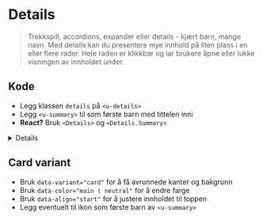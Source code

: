 
<Meta of={stories} />

# Details
>Trekkspill, accordions, expander eller details - kjært barn, mange navn. Med details kan du presentere mye innhold på liten plass i en eller flere rader. Hele raden er klikkbar og lar brukere åpne eller lukke visningen av innholdet under.

## Kode
- Legg klassen `details` på `<u-details>`
- Legg `<u-summary>` til som første barn med tittelen inni
- **React?** Bruk `<Details>` og `<Details.Summary>`

<Details>
<Details.Summary>Hva er `u-details`?</Details.Summary>

[u-details](https://u-elements.github.io/u-elements/elements/u-details) er en del av prosjektet [u-elements](https://u-elements.github.io/u-elements)
som sikrer universell utforming. Dette lastes automatisk når du bruker `@mattilsynet/design`.
Du kan benytte native tilhørende [HTMLDetailsElement](https://developer.mozilla.org/en-US/docs/Web/API/HTMLDetailsElement) interface ved behov.
</Details>

<Canvas of={stories.Default} />

## Card variant
- Bruk `data-variant="card"` for å få avrunnede kanter og bakgrunn
- Bruk `data-color="main | neutral"` for å endre farge
- Bruk `data-align="start"` for å justere innholdet til toppen
- Legg eventuelt til ikon som første barn av `<u-summary>`
<Canvas of={stories.VariantCard} />

<CssVariables component="details" />